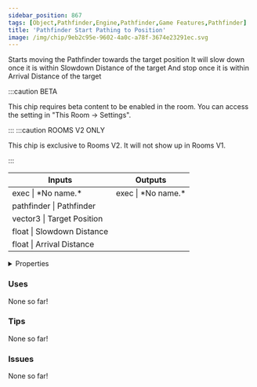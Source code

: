 ```yaml
---
sidebar_position: 867
tags: [Object,Pathfinder,Engine,Pathfinder,Game Features,Pathfinder]
title: 'Pathfinder Start Pathing to Position'
image: /img/chip/9eb2c95e-9602-4a0c-a78f-3674e23291ec.svg
---
```


Starts moving the Pathfinder towards the target position
It will slow down once it is within Slowdown Distance of the target
And stop once it is within Arrival Distance of the target

:::caution BETA

This chip requires beta content to be enabled in the room. You can access the setting in "This Room -> Settings".

:::
:::caution ROOMS V2 ONLY

This chip is exclusive to Rooms V2. It will not show up in Rooms V1.

:::


<IChip uuid="9eb2c95e-9602-4a0c-a78f-3674e23291ec"/>

<table><thead><tr><th>Inputs</th><th>Outputs</th></tr></thead><tbody><tr><td>exec | *No name.*</td><td>exec | *No name.*</td></tr><tr><td>pathfinder | Pathfinder</td><td /></tr><tr><td>vector3 | Target Position</td><td /></tr><tr><td>float | Slowdown Distance</td><td /></tr><tr><td>float | Arrival Distance</td><td /></tr></tbody></table>

<details>
  <summary>Properties</summary>
  <div>
    <div>
    <table>
      <tbody>
        <tr>
          <td>Is beta required?</td>
          <td>Yes</td>
        </tr>
        <tr>
          <td>Is chip a trolling risk?</td>
          <td>No</td>
        </tr>
        <tr>
          <td>Is chip a role assignment risk?</td>
          <td>No</td>
        </tr>
        <tr>
          <td>Chip UUID</td>
          <td>9eb2c95e-9602-4a0c-a78f-3674e23291ec</td>
        </tr>
        <tr>
          <td>Room availability</td>
          <td>Rooms V2 only</td>
        </tr>
      </tbody>
    </table>
    </div>
  </div>
</details>

### Uses

None so far!

### Tips

None so far!

### Issues

None so far!